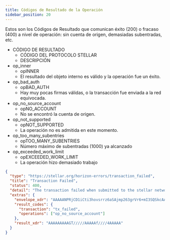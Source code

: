 ```yaml
---
title: Códigos de Resultado de la Operación
sidebar_position: 20
---
```



Estos son los Códigos de Resultado que comunican éxito (200) o fracaso (400) a nivel de operación: sin cuenta de origen, demasiadas subentradas, etc.

<AttributeTable>

- CÓDIGO DE RESULTADO
  - CÓDIGO DEL PROTOCOLO STELLAR
  - DESCRIPCIÓN
- op_inner
  - opINNER
  - El resultado del objeto interno es válido y la operación fue un éxito.
- op_bad_auth
  - opBAD_AUTH
  - Hay muy pocas firmas válidas, o la transacción fue enviada a la red equivocada.
- op_no_source_account
  - opNO_ACCOUNT
  - No se encontró la cuenta de origen.
- op_not_supported
  - opNOT_SUPPORTED
  - La operación no es admitida en este momento.
- op_too_many_subentries
  - opTOO_MANY_SUBENTRIES
  - Número máximo de subentradas (1000) ya alcanzado
- op_exceeded_work_limit
  - opEXCEEDED_WORK_LIMIT
  - La operación hizo demasiado trabajo

</AttributeTable>

<ExampleResponse title="Respuesta de Ejemplo para un Código de Resultado 'op_no_source_account'">

```json
{
  "type": "https://stellar.org/horizon-errors/transaction_failed",
  "title": "Transaction Failed",
  "status": 400,
  "detail": "The transaction failed when submitted to the stellar network. The `extras.result_codes` field on this response contains further details.  Descriptions of each code can be found at: https://www.stellar.org/developers/learn/concepts/list-of-operations.html",
  "extras": {
    "envelope_xdr": "AAAAANPRjCD1iCti3hovsrrz6aSAjmp263grVr6+mI3SQSkcAAAAZAAPRLgAAAADAAAAAAAAAAAAAAABAAAAAQAAAACuSL9OciKkFztj4d3zuadl20HHObu+7qJenBxHPrMayQAAAAUAAAABAAAAANPRjCD1iCti3hovsrrz6aSAjmp263grVr6+mI3SQSkcAAAAAAAAAAAAAAAAAAAAAAAAAAAAAAAAAAAAAAAAAAAAAAAAAAAAAtJBKRwAAABA1N0iqDAgqS6+3RIZGoNB9OXrY3wd/nLruXYi+eiTt4jn94fLVLwAw6jJCaK+qxStwO7c4kP6u5k0RPbuYC55CT6zGskAAABAiUGCNCS4pGlfcRmi82kbralzcFlTQAFzLyfUrYGn3RtQ4p/7TUwAqIanVoWGfEqzIJo64ZT+mYtJ72BfI+FiDg==",
    "result_codes": {
      "transaction": "tx_failed",
      "operations": ["op_no_source_account"]
    },
    "result_xdr": "AAAAAAAAAGT/////AAAAAf////4AAAAA"
  }
}
```

</ExampleResponse>

